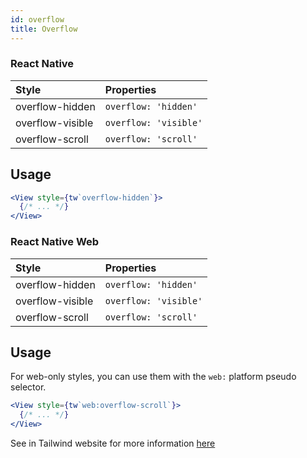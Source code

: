 ```yaml
---
id: overflow
title: Overflow
---
```


### React Native

| Style            | Properties            |
| :--------------- | :-------------------- |
| overflow-hidden  | `overflow: 'hidden'`  |
| overflow-visible | `overflow: 'visible'` |
| overflow-scroll  | `overflow: 'scroll'`  |

## Usage

<!-- prettier-ignore-start -->
```jsx
<View style={tw`overflow-hidden`}>
  {/* ... */}
</View>
```
<!-- prettier-ignore-end -->

### React Native Web

| Style            | Properties            |
| :--------------- | :-------------------- |
| overflow-hidden  | `overflow: 'hidden'`  |
| overflow-visible | `overflow: 'visible'` |
| overflow-scroll  | `overflow: 'scroll'`  |

## Usage

For web-only styles, you can use them with the `web:` platform pseudo selector.

<!-- prettier-ignore-start -->
```jsx
<View style={tw`web:overflow-scroll`}>
  {/* ... */}
</View>
```
<!-- prettier-ignore-end -->

See in Tailwind website for more information [here](https://tailwindcss.com/docs/overflow)
